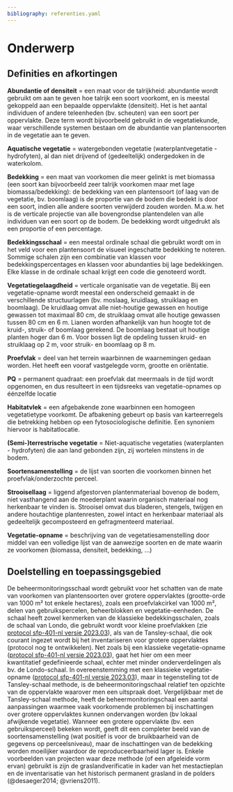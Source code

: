 ```yaml
---
bibliography: referenties.yaml
---
```


# Onderwerp

## Definities en afkortingen

```{=html}
<!--
Definities van begrippen en afkortingen die noodzakelijk zijn om dit document te begrijpen en het protocol op een gepaste manier te kunnen uitvoeren.
-->
```
**Abundantie of densiteit** = een maat voor de talrijkheid: abundantie wordt gebruikt om aan te geven hoe talrijk een soort voorkomt, en is meestal gekoppeld aan een bepaalde oppervlakte (densiteit).
Het is het aantal individuen of andere teleenheden (bv. scheuten) van een soort per oppervlakte.
Deze term wordt bijvoorbeeld gebruikt in de vegetatiekunde, waar verschillende systemen bestaan om de abundantie van plantensoorten in de vegetatie aan te geven.

**Aquatische vegetatie** = watergebonden vegetatie (waterplantvegetatie - hydrofyten), al dan niet drijvend of (gedeeltelijk) ondergedoken in de waterkolom.

**Bedekking** = een maat van voorkomen die meer gelinkt is met biomassa (een soort kan bijvoorbeeld zeer talrijk voorkomen maar met lage biomassa/bedekking): de bedekking van een plantensoort (of laag van de vegetatie, bv. boomlaag) is de proportie van de bodem die bedekt is door een soort, indien alle andere soorten verwijderd zouden worden.
M.a.w. het is de verticale projectie van alle bovengrondse plantendelen van alle individuen van een soort op de bodem.
De bedekking wordt uitgedrukt als een proportie of een percentage.

**Bedekkingsschaal** = een meestal ordinale schaal die gebruikt wordt om in het veld voor een plantensoort de visueel ingeschatte bedekking te noteren.
Sommige schalen zijn een combinatie van klassen voor bedekkingspercentages en klassen voor abundanties bij lage bedekkingen.
Elke klasse in de ordinale schaal krijgt een code die genoteerd wordt.

**Vegetatiegelaagdheid** = verticale organisatie van de vegetatie.
Bij een vegetatie-opname wordt meestal een onderscheid gemaakt in de verschillende structuurlagen (bv. moslaag, kruidlaag, struiklaag en boomlaag).
De kruidlaag omvat alle niet-houtige gewassen en houtige gewassen tot maximaal 80 cm, de struiklaag omvat alle houtige gewassen tussen 80 cm en 6 m.
Lianen worden afhankelijk van hun hoogte tot de kruid-, struik- of boomlaag gerekend.
De boomlaag bestaat uit houtige planten hoger dan 6 m.
Voor bossen ligt de opdeling tussen kruid- en struiklaag op 2 m, voor struik- en boomlaag op 8 m.

**Proefvlak** = deel van het terrein waarbinnen de waarnemingen gedaan worden.
Het heeft een vooraf vastgelegde vorm, grootte en oriëntatie.

**PQ** = permanent quadraat: een proefvlak dat meermaals in de tijd wordt opgenomen, en dus resulteert in een tijdsreeks van vegetatie-opnames op éénzelfde locatie

**Habitatvlek** = een afgebakende zone waarbinnen een homogeen vegetatietype voorkomt.
De afbakening gebeurt op basis van karteerregels die betrekking hebben op een fytosociologische definitie.
Een synoniem hiervoor is habitatlocatie.

**(Semi-)terrestrische vegetatie** = Niet-aquatische vegetaties (waterplanten - hydrofyten) die aan land gebonden zijn, zij wortelen minstens in de bodem.

**Soortensamenstelling** = de lijst van soorten die voorkomen binnen het proefvlak/onderzochte perceel.

**Strooisellaag** = liggend afgestorven plantenmateriaal bovenop de bodem, niet vasthangend aan de moederplant waarin organisch materiaal nog herkenbaar te vinden is.
Strooisel omvat dus bladeren, stengels, twijgen en andere houtachtige plantenresten, zowel intact en herkenbaar materiaal als gedeeltelijk gecomposteerd en gefragmenteerd materiaal.

**Vegetatie-opname** = beschrijving van de vegetatiesamenstelling door middel van een volledige lijst van de aanwezige soorten en de mate waarin ze voorkomen (biomassa, densiteit, bedekking, ...)

## Doelstelling en toepassingsgebied

```{=html}
<!--
Doelstelling: omschrijving in woorden waarvoor het protocol dient.
Voorbeelden wat er met de gegevens kan gedaan worden.
Probeer de doelstelling zo veel mogelijk generiek te beschrijven en vermijd projectspecifieke doelstellingen.
Toepassingsgebied: bespreek hier onder welke condities het protocol kan gebruikt worden.
-->
```
De beheermonitoringsschaal wordt gebruikt voor het schatten van de mate van voorkomen van plantensoorten over grotere oppervlaktes (grootte-orde van 1000 m² tot enkele hectares), zoals een proefvlakcirkel van 1000 m², delen van gebruikspercelen, beheerblokken en vegetatie-eenheden.
De schaal heeft zowel kenmerken van de klassieke bedekkingsschalen, zoals de schaal van Londo, die gebruikt wordt voor kleine proefvlakken (zie [protocol sfp-401-nl versie 2023.03](../2023.03/index.html)), als van de Tansley-schaal, die ook courant ingezet wordt bij het inventariseren voor grotere oppervlaktes (protocol nog te ontwikkelen).
Net zoals bij een klassieke vegetatie-opname ([protocol sfp-401-nl versie 2023.03](../2023.03/index.html)), gaat het hier om een meer kwantitatief gedefinieerde schaal, echter met minder onderverdelingen als bv.
de Londo-schaal.
In overeenstemming met een klassieke vegetatie-opname ([protocol sfp-401-nl versie 2023.03](../2023.03/index.html)), maar in tegenstelling tot de Tansley-schaal methode, is de beheermonitoringschaal relatief ten opzichte van de oppervlakte waarover men een uitspraak doet.
Vergelijkbaar met de Tansley-schaal methode, heeft de beheermonitoringschaal een aantal aanpassingen waarmee vaak voorkomende problemen bij inschattingen over grotere oppervlaktes kunnen ondervangen worden (bv lokaal afwijkende vegetatie).
Wanneer een grotere oppervlakte (bv. een gebruiksperceel) bekeken wordt, geeft dit een completer beeld van de soortensamenstelling (wat positief is voor de bruikbaarheid van de gegevens op perceelsniveau), maar de inschattingen van de bedekking worden moeilijker waardoor de reproduceerbaarheid lager is.
Enkele voorbeelden van projecten waar deze methode (of een afgeleide vorm ervan) gebruikt is zijn de graslandverificatie in kader van het mestactieplan en de inventarisatie van het historisch permanent grasland in de polders (@desaeger2014; @vriens2011).
